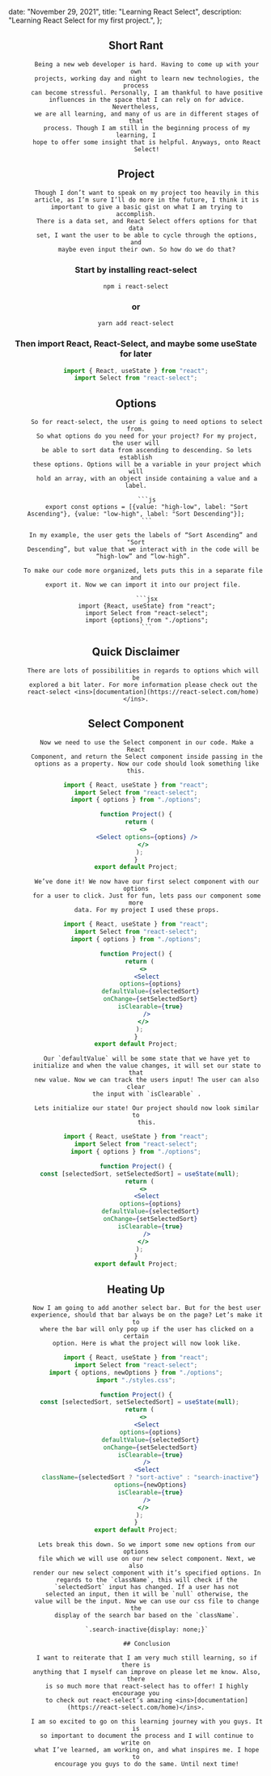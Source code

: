 
  date: "November 29, 2021",
  title: "Learning React Select",
  description: "Learning React Select for my first project.",
};


<Header title={meta.title} date={meta.date} />

## Short Rant

          Being a new web developer is hard. Having to come up with your own
          projects, working day and night to learn new technologies, the process
          can become stressful. Personally, I am thankful to have positive
          influences in the space that I can rely on for advice. Nevertheless,
          we are all learning, and many of us are in different stages of that
          process. Though I am still in the beginning process of my learning, I
          hope to offer some insight that is helpful. Anyways, onto React
          Select!

## Project

          Though I don’t want to speak on my project too heavily in this
          article, as I’m sure I’ll do more in the future, I think it is
          important to give a basic gist on what I am trying to accomplish.
          There is a data set, and React Select offers options for that data
          set, I want the user to be able to cycle through the options, and
          maybe even input their own. So how do we do that?

### Start by installing react-select

`npm i react-select`

### or

`yarn add react-select`

### Then import React, React-Select, and maybe some useState for later

```jsx
import { React, useState } from "react";
import Select from "react-select";
```

## Options

          So for react-select, the user is going to need options to select from.
          So what options do you need for your project? For my project, the user will
          be able to sort data from ascending to descending. So lets establish
          these options. Options will be a variable in your project which will
          hold an array, with an object inside containing a value and a label.

          ```js
          export const options = [{value: "high-low", label: "Sort Ascending"}, {value: "low-high", label: "Sort Descending"}];
          ```

        In my example, the user gets the labels of “Sort Ascending” and "Sort
        Descending”, but value that we interact with in the code will be
        “high-low” and “low-high”.

        To make our code more organized, lets puts this in a separate file and
        export it. Now we can import it into our project file.

          ```jsx
          import {React, useState} from "react";
          import Select from "react-select";
          import {options} from "./options";
          ```

## Quick Disclaimer

        There are lots of possibilities in regards to options which will be
        explored a bit later. For more information please check out the
        react-select <ins>[documentation](https://react-select.com/home)</ins>.

## Select Component

          Now we need to use the Select component in our code. Make a React
          Component, and return the Select component inside passing in the
          options as a property. Now our code should look something like this.

```jsx
import { React, useState } from "react";
import Select from "react-select";
import { options } from "./options";

function Project() {
  return (
    <>
      <Select options={options} />
    </>
  );
}
export default Project;
```

          We’ve done it! We now have our first select component with our options
          for a user to click. Just for fun, lets pass our component some more
          data. For my project I used these props.

```jsx
import { React, useState } from "react";
import Select from "react-select";
import { options } from "./options";

function Project() {
  return (
    <>
      <Select
        options={options}
        defaultValue={selectedSort}
        onChange={setSelectedSort}
        isClearable={true}
      />
    </>
  );
}
export default Project;
```

          Our `defaultValue` will be some state that we have yet to
          initialize and when the value changes, it will set our state to that
          new value. Now we can track the users input! The user can also clear
          the input with `isClearable` .

          Lets initialize our state! Our project should now look similar to
          this.

```jsx
import { React, useState } from "react";
import Select from "react-select";
import { options } from "./options";

function Project() {
  const [selectedSort, setSelectedSort] = useState(null);
  return (
    <>
      <Select
        options={options}
        defaultValue={selectedSort}
        onChange={setSelectedSort}
        isClearable={true}
      />
    </>
  );
}
export default Project;
```

## Heating Up

          Now I am going to add another select bar. But for the best user
          experience, should that bar always be on the page? Let’s make it to
          where the bar will only pop up if the user has clicked on a certain
          option. Here is what the project will now look like.

```jsx
import { React, useState } from "react";
import Select from "react-select";
import { options, newOptions } from "./options";
import "./styles.css";

function Project() {
  const [selectedSort, setSelectedSort] = useState(null);
  return (
    <>
      <Select
        options={options}
        defaultValue={selectedSort}
        onChange={setSelectedSort}
        isClearable={true}
      />
      <Select
        className={selectedSort ? "sort-active" : "search-inactive"}
        options={newOptions}
        isClearable={true}
      />
    </>
  );
}
export default Project;
```

          Lets break this down. So we import some new options from our options
          file which we will use on our new select component. Next, we also
          render our new select component with it’s specified options. In
          regards to the `className`, this will check if the
          `selectedSort` input has changed. If a user has not
          selected an input, then it will be `null` otherwise, the
          value will be the input. Now we can use our css file to change the
          display of the search bar based on the `className`.

          `.search-inactive{display: none;}`

          ## Conclusion

          I want to reiterate that I am very much still learning, so if there is
          anything that I myself can improve on please let me know. Also, there
          is so much more that react-select has to offer! I highly encourage you
          to check out react-select’s amazing <ins>[documentation](https://react-select.com/home)</ins>.

          I am so excited to go on this learning journey with you guys. It is
          so important to document the process and I will continue to write on
          what I’ve learned, am working on, and what inspires me. I hope to
          encourage you guys to do the same. Until next time!
